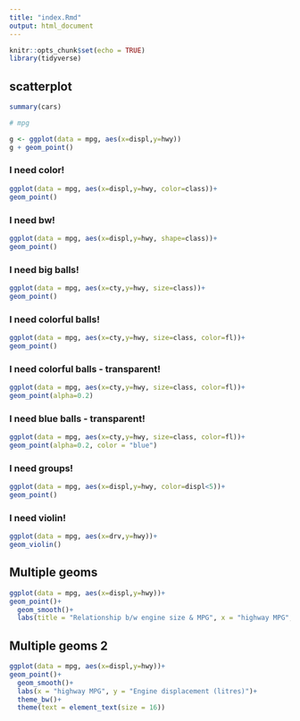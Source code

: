 ```yaml
---
title: "index.Rmd"
output: html_document
---
```


```r
knitr::opts_chunk$set(echo = TRUE)
library(tidyverse)
```

## scatterplot

```r
summary(cars)

# mpg

g <- ggplot(data = mpg, aes(x=displ,y=hwy))
g + geom_point()

```

### I need color!

```r

ggplot(data = mpg, aes(x=displ,y=hwy, color=class))+ 
geom_point()

```

### I need bw!

```r

ggplot(data = mpg, aes(x=displ,y=hwy, shape=class))+ 
geom_point()

```

### I need big balls!

```r

ggplot(data = mpg, aes(x=cty,y=hwy, size=class))+ 
geom_point()

```

### I need colorful balls!

```r

ggplot(data = mpg, aes(x=cty,y=hwy, size=class, color=fl))+ 
geom_point()

```

### I need colorful balls - transparent!

```r

ggplot(data = mpg, aes(x=cty,y=hwy, size=class, color=fl))+ 
geom_point(alpha=0.2)

```

### I need blue balls - transparent!

```r

ggplot(data = mpg, aes(x=cty,y=hwy, size=class, color=fl))+ 
geom_point(alpha=0.2, color = "blue")

```

### I need groups!

```r

ggplot(data = mpg, aes(x=displ,y=hwy, color=displ<5))+ 
geom_point()

```

### I need violin!

```r

ggplot(data = mpg, aes(x=drv,y=hwy))+ 
geom_violin()

```

## Multiple geoms

```r

ggplot(data = mpg, aes(x=displ,y=hwy))+ 
geom_point()+
  geom_smooth()+
  labs(title = "Relationship b/w engine size & MPG", x = "highway MPG", y = "Engine displacement (litres)")

```

## Multiple geoms 2

```r

ggplot(data = mpg, aes(x=displ,y=hwy))+ 
geom_point()+
  geom_smooth()+
  labs(x = "highway MPG", y = "Engine displacement (litres)")+
  theme_bw()+
  theme(text = element_text(size = 16))

```